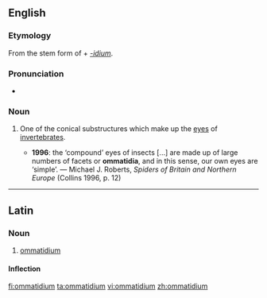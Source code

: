 ==English==
{{wikipedia}}

===Etymology===
From the stem form of {{etyl|grc}} {{term|ὄμμα||eye|tr=omma|lang=grc}} + ''[[-idium]]''.

===Pronunciation===
* {{IPA|/ɒməˈtɪdɪəm/}}

===Noun===
{{en-noun|ommatidia}}

# {{zoology}} One of the conical substructures which make up the [[eyes]] of [[invertebrates]].
#* '''1996''': the ‘compound’ eyes of insects [...] are made up of large numbers of facets or '''ommatidia''', and in this sense, our own eyes are ‘simple’. — Michael J. Roberts, ''Spiders of Britain and Northern Europe'' (Collins 1996, p. 12)

----

==Latin==

===Noun===
{{la-noun|ommatidium|ommatidii|ommatidiī|n|second}}

# [[#English|ommatidium]]

====Inflection====
{{la-decl-2nd-N|ommatidi}}

[[fi:ommatidium]]
[[ta:ommatidium]]
[[vi:ommatidium]]
[[zh:ommatidium]]
